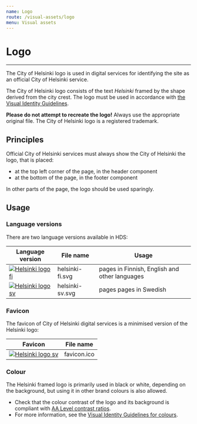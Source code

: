 ```yaml
---
name: Logo
route: /visual-assets/logo
menu: Visual assets
---
```


# Logo

---


<LargeParagraph>The City of Helsinki logo is used in digital services for identifying the site as an official City of Helsinki service.</LargeParagraph>

The City of Helsinki logo consists of the text _Helsinki_ framed by the shape derived from the city crest. The logo must be used in accordance with [the Visual Identity Guidelines](https://brand.hel.fi/en/logo/ "City of Helsinki Visual Identity Guidelines / Logo").

**Please do not attempt to recreate the logo!** Always use the appropriate original file. The City of Helsinki logo is a registered trademark.


## Principles 
Official City of Helsinki services must always show the City of Helsinki the logo, that is placed: 
- at the top left corner of the page, in the header component
- at the bottom of the page, in the footer component

In other parts of the page, the logo should be used sparingly.

## Usage
### Language versions
There are two language versions available in HDS:

Language version                                                                                                             | File name         | Usage                                         |
---------------------------------------------------------------------------------------------------------------------------- |-------------------|-----------------------------------------------|
[![Helsinki logo fi](../../static/assets/logo/helsinki-fi.svg)](../../static/assets/logo/helsinki-fi.svg "Helsinki logo fi") | helsinki-fi.svg   | pages in Finnish, English and other languages |
[![Helsinki logo sv](../../static/assets/logo/helsinki-sv.svg)](../../static/assets/logo/helsinki-sv.svg "Helsinki logo sv") | helsinki-sv.svg   | pages pages in Swedish                        |


### Favicon
The favicon of City of Helsinki digital services is a minimised version of the Helsinki logo:

Favicon                                                                                                              | File name           |
-------------------------------------------------------------------------------------------------------------------- | ------------------- |
[![Helsinki logo sv](../../static/assets/logo/favicon.ico)](../../static/assets/logo/favicon.ico "Helsinki favicon") | favicon.ico         | 


### Colour
The Helsinki framed logo is primarily used in black or white, depending on the background, but using it in other brand colours is also allowed.
- Check that the colour contrast of the logo and its background is compliant with [AA Level contrast ratios](https://www.w3.org/TR/WCAG20/#visual-audio-contrast "WCAG 2.0 Visual and audio contrast").
- For more information, see the [Visual Identity Guidelines for colours](https://brand.hel.fi/en/colours/ "City of Helsinki Visual Identity Guidelines / Colours").
